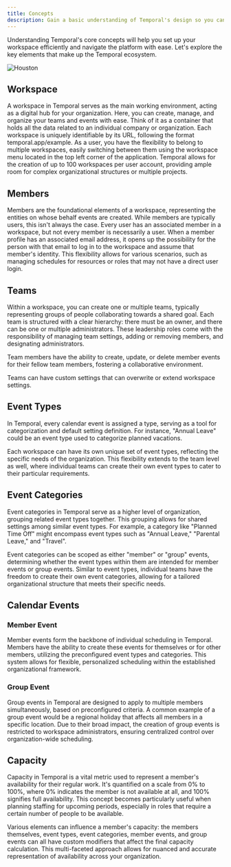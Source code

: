 ```yaml
---
title: Concepts
description: Gain a basic understanding of Temporal's design so you can set up your workspace and navigate efficiently.
---
```


Understanding Temporal's core concepts will help you set up your workspace efficiently and navigate the platform with ease. Let's explore the key elements that make up the Temporal ecosystem.

![Houston](../../assets/hero-dark.webp)

## Workspace

A workspace in Temporal serves as the main working environment, acting as a digital hub for your organization. Here, you can create, manage, and organize your teams and events with ease. Think of it as a container that holds all the data related to an individual company or organization. Each workspace is uniquely identifiable by its URL, following the format temporal.app/example. As a user, you have the flexibility to belong to multiple workspaces, easily switching between them using the workspace menu located in the top left corner of the application. Temporal allows for the creation of up to 100 workspaces per user account, providing ample room for complex organizational structures or multiple projects.

## Members

Members are the foundational elements of a workspace, representing the entities on whose behalf events are created. While members are typically users, this isn't always the case. Every user has an associated member in a workspace, but not every member is necessarily a user. When a member profile has an associated email address, it opens up the possibility for the person with that email to log in to the workspace and assume that member's identity. This flexibility allows for various scenarios, such as managing schedules for resources or roles that may not have a direct user login.

## Teams

Within a workspace, you can create one or multiple teams, typically representing groups of people collaborating towards a shared goal. Each team is structured with a clear hierarchy: there must be an owner, and there can be one or multiple administrators. These leadership roles come with the responsibility of managing team settings, adding or removing members, and designating administrators.

Team members have the ability to create, update, or delete member events for their fellow team members, fostering a collaborative environment.

Teams can have custom settings that can overwrite or extend workspace settings.

## Event Types

In Temporal, every calendar event is assigned a type, serving as a tool for categorization and default setting definition. For instance, "Annual Leave" could be an event type used to categorize planned vacations.

Each workspace can have its own unique set of event types, reflecting the specific needs of the organization. This flexibility extends to the team level as well, where individual teams can create their own event types to cater to their particular requirements.

## Event Categories

Event categories in Temporal serve as a higher level of organization, grouping related event types together. This grouping allows for shared settings among similar event types. For example, a category like "Planned Time Off" might encompass event types such as "Annual Leave," "Parental Leave," and "Travel".

Event categories can be scoped as either "member" or "group" events, determining whether the event types within them are intended for member events or group events. Similar to event types, individual teams have the freedom to create their own event categories, allowing for a tailored organizational structure that meets their specific needs.

## Calendar Events

### Member Event

Member events form the backbone of individual scheduling in Temporal. Members have the ability to create these events for themselves or for other members, utilizing the preconfigured event types and categories. This system allows for flexible, personalized scheduling within the established organizational framework.

### Group Event

Group events in Temporal are designed to apply to multiple members simultaneously, based on preconfigured criteria. A common example of a group event would be a regional holiday that affects all members in a specific location. Due to their broad impact, the creation of group events is restricted to workspace administrators, ensuring centralized control over organization-wide scheduling.

## Capacity

Capacity in Temporal is a vital metric used to represent a member's availability for their regular work. It's quantified on a scale from 0% to 100%, where 0% indicates the member is not available at all, and 100% signifies full availability. This concept becomes particularly useful when planning staffing for upcoming periods, especially in roles that require a certain number of people to be available.

Various elements can influence a member's capacity: the members themselves, event types, event categories, member events, and group events can all have custom modifiers that affect the final capacity calculation. This multi-faceted approach allows for nuanced and accurate representation of availability across your organization.